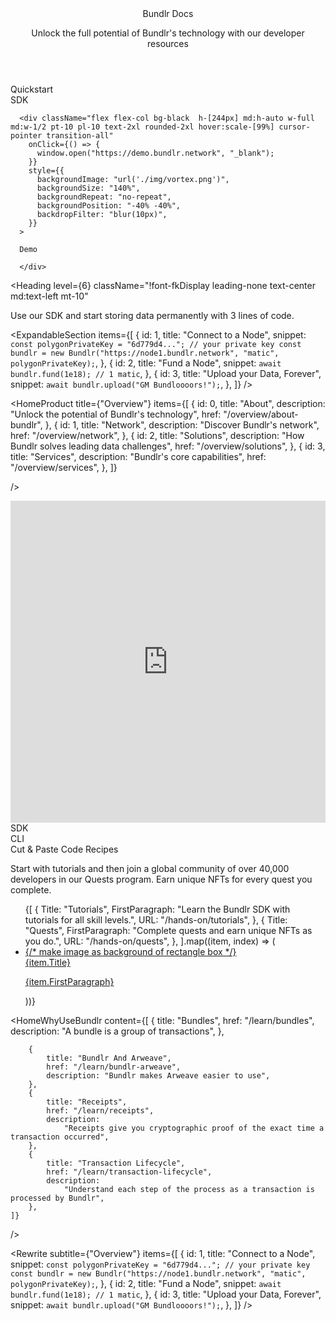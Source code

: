 
<Head>
  <title>Bundlr Docs</title>
</Head>

<style jsx>
  {`
    :global(nav) {
      min-width: 100% !important;
      padding-right: 79px !important;
      padding-left: 79px !important;
    }

    @media (max-width: 768px) {
      :global(nav) {
        padding-right: 16px !important;
        padding-left: 16px !important;
      }
    }
  `}
</style>

<div>

<div
  className="absolute top-0 left-0 w-full h-full"
  style={{
    backgroundImage: "url('./img/dots-cloud.png')",
    backgroundSize: "140%",
    backgroundRepeat: "no-repeat",
    filter: "blur(20px)",
    opacity: ".3",
  }}
/>

<header className="px-4 lg:px-[79px] py-14">
  <Heading level={1} className="text-white font-fkDisplay">
    Bundlr Docs
  </Heading>

  <p className="font-robotoMono leading-loose mt-6">
    Unlock the full potential of Bundlr's technology with our developer
    resources
  </p>
</header>

<div className="flex flex-col md:flex-row w-full gap-4 items-stretch px-4 lg:px-[79px]">
  <div className="flex flex-col w-full md:w-1/2 gap-4">
    <Link href="/developer-docs/quickstart">
      <div
        className="bg-black h-[244px] rounded-2xl overflow-hidden bannerHover pt-10 pl-10 text-2xl hover:scale-[99%] cursor-pointer transition-all"
        style={{
          backgroundImage: "url('./img/data-donuts.webp')",
          backgroundSize: "140%",
          backgroundRepeat: "no-repeat",
          backgroundPosition: "-40% -20%",
          backdropFilter: "blur(10px)",
        }}
      >
        Quickstart
      </div>
    </Link>
    <Link href="/developer-docs/sdk">
      <div
        className="bg-black h-[244px] rounded-2xl overflow-hidden bannerHover pt-10 pl-10 text-2xl hover:scale-[99%] cursor-pointer transition-all"
        style={{
          backgroundImage: "url('./img/dots-cloud.png')",
          backgroundSize: "140%",
          backgroundRepeat: "no-repeat",
          backgroundPosition: "40% -20%",
          backdropFilter: "blur(10px)",
        }}
      >
        SDK
      </div>
    </Link>
  </div>

      <div className="flex flex-col bg-black  h-[244px] md:h-auto w-full md:w-1/2 pt-10 pl-10 text-2xl rounded-2xl hover:scale-[99%] cursor-pointer transition-all"
        onClick={() => {
          window.open("https://demo.bundlr.network", "_blank");
        }}
        style={{
          backgroundImage: "url('./img/vortex.png')",
          backgroundSize: "140%",
          backgroundRepeat: "no-repeat",
          backgroundPosition: "-40% -40%",
          backdropFilter: "blur(10px)",
        }}
      >

      Demo

      </div>

</div>

</div>

<div className="px-4 lg:px-[79px] py-20">

<Heading
  level={6}
  className="!font-fkDisplay leading-none text-center md:text-left mt-10"
>
  Use our SDK and start storing data permanently with 3 lines of code.
</Heading>

  <ExpandableSection
    items={[
      {
        id: 1,
        title: "Connect to a Node",
        snippet: `const polygonPrivateKey = "6d779d4..."; // your private key
const bundlr = new Bundlr("https://node1.bundlr.network", "matic", polygonPrivateKey);`,
      },
      {
        id: 2,
        title: "Fund a Node",
        snippet: `await bundlr.fund(1e18); // 1 matic`,
      },
      {
        id: 3,
        title: "Upload your Data, Forever",
        snippet: `await bundlr.upload("GM Bundloooors!");`,
      },
    ]}
  />
</div>

<HomeProduct
	title={"Overview"}
	items={[
		{
			id: 0,
			title: "About",
			description: "Unlock the potential of Bundlr's technology",
			href: "/overview/about-bundlr",
		},
		{
			id: 1,
			title: "Network",
			description: "Discover Bundlr's network",
			href: "/overview/network",
		},
		{
			id: 2,
			title: "Solutions",
			description: "How Bundlr solves leading data challenges",
			href: "/overview/solutions",
		},
    	{
    		id: 3,
    		title: "Services",
    		description: "Bundlr's core capabilities",
    		href: "/overview/services",
    	},
    ]}

/>

<section className="px-4 lg:px-[79px] py-2 text-white pt-20 pb-20 relative bg-black">

<div
  className="absolute top-0 left-0 w-full h-full"
  style={{
    backgroundImage: "url('./img/data-donuts.webp')",
    backgroundRepeat: "no-repeat",
    backgroundPosition: "160% 10%",
    filter: "blur(7px)",
    opacity: ".3",
  }}
/>

<SectionTitle title="Developer Docs" />

<div className="flex flex-col md:flex-row py-20 gap-6 items-stretch">
  <div className="w-full md:w-2/3 rounded-2xl overflow-hidden z-10">
    <iframe
      width="100%"
      height="515px"
      src="https://www.youtube.com/embed/aDDmMt2hacg"
      title="YouTube video player"
      frameBorder="0"
      allow="accelerometer; autoplay; clipboard-write; encrypted-media; gyroscope; picture-in-picture; web-share"
      allowFullScreen
    ></iframe>
  </div>
  <div className="w-full md:w-1/2 xl:w-1/3 flex flex-col gap-6">
    <Link href="/developer-docs/sdk">
      <div
        className="bg-seashell text-black h-[156px] rounded-2xl overflow-hidden bannerHover pt-10 pl-10 text-2xl hover:scale-[99%] cursor-pointer transition-all"
        style={{
          backgroundImage: "url('./img/dots-cloud.png')",
          backgroundSize: "140%",
          backgroundRepeat: "no-repeat",
          backgroundPosition: "0% 0%",
          backdropFilter: "blur(10px)",
        }}
      >
        SDK
      </div>
    </Link>
    <Link href="/developer-docs/cli">
      <div
        className="bg-seashell text-black h-[156px] rounded-2xl overflow-hidden bannerHover pt-10 pl-10 text-2xl hover:scale-[99%] cursor-pointer transition-all"
        style={{
          backgroundImage: "url('./img/data-donuts.webp')",
          backgroundSize: "140%",
          backgroundRepeat: "no-repeat",
          backgroundPosition: "-80% 0%",
          backdropFilter: "blur(10px)",
        }}
      >
        CLI
      </div>
    </Link>
    <Link href="/developer-docs/recipes">
      <div
        className="bg-seashell text-black h-[156px] rounded-2xl overflow-hidden bannerHover pt-10 pl-10 text-2xl hover:scale-[99%] cursor-pointer transition-all"
        style={{
          backgroundImage: "url('./img/cloud.webp')",
          backgroundSize: "140%",
          backgroundRepeat: "no-repeat",
          backgroundPosition: "-80% 0%",
          backdropFilter: "blur(10px)",
        }}
      >
        Cut & Paste Code Recipes
      </div>
    </Link>
  </div>
</div>

</section>

<section className="bg-seashell px-4 lg:px-[79px] text-black py-28">

<SectionTitle title="Hands On" />
<p className="pt-8 font-robotoMono leading-loose">
  Start with tutorials and then join a global community of over 40,000
  developers in our Quests program. Earn unique NFTs for every quest you
  complete.
</p>

  <ul className="flex flex-col gap-10 lg:flex-row mt-16">
    {[
      {
        Title: "Tutorials",
        FirstParagraph:
          "Learn the Bundlr SDK with tutorials for all skill levels.",
        URL: "/hands-on/tutorials",
      },
      {
        Title: "Quests",
        FirstParagraph:
          "Complete quests and earn unique NFTs as you do.",
        URL: "/hands-on/quests",
      },
    ].map((item, index) => (
      <li
        key={`solutions-${index}`}
        className="w-full rounded-lg bg-gradient-to-b from-[#968982] to-transparent p-[1px] lg:w-1/2 text-black"
      >
        <a href={item.URL || ""}  rel="noreferrer">
          <div className="flex flex-col gap-8 overflow-hidden rounded-lg bg-seashell px-2 py-8 lg:p-11">
            {/* make image as background of rectangle box */}
            <div className="flex flex-col gap-4 px-5 pb-10">
              <Heading level={3}>{item.Title}</Heading>
              <p className="font-robotoMono text-lg leading-loose">
                {item.FirstParagraph}
              </p>
            </div>
          </div>
        </a>
      </li>
    ))}
  </ul>
</section>

<HomeWhyUseBundlr
	content={[
		{
			title: "Bundles",
			href: "/learn/bundles",
			description: "A bundle is a group of transactions",
		},

    	{
    		title: "Bundlr And Arweave",
    		href: "/learn/bundlr-arweave",
    		description: "Bundlr makes Arweave easier to use",
    	},
    	{
    		title: "Receipts",
    		href: "/learn/receipts",
    		description:
    			"Receipts give you cryptographic proof of the exact time a transaction occurred",
    	},
    	{
    		title: "Transaction Lifecycle",
    		href: "/learn/transaction-lifecycle",
    		description:
    			"Understand each step of the process as a transaction is processed by Bundlr",
    	},
    ]}

/>

<Rewrite
  subtitle={"Overview"}
  items={[
    {
      id: 1,
      title: "Connect to a Node",
      snippet: `const polygonPrivateKey = "6d779d4..."; // your private key
const bundlr = new Bundlr("https://node1.bundlr.network", "matic", polygonPrivateKey);`,
    },
    {
      id: 2,
      title: "Fund a Node",
      snippet: `await bundlr.fund(1e18); // 1 matic`,
    },
    {
      id: 3,
      title: "Upload your Data, Forever",
      snippet: `await bundlr.upload("GM Bundloooors!");`,
    },
  ]}
/>
